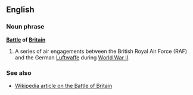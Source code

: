 ==English==
===Noun phrase===<!-- or proper noun? -->
'''[[Battle]] of [[Britain]]'''

# A series of air engagements between the British Royal Air Force (RAF) and the German [[Luftwaffe]] during [[World War II]].

===See also===
*[[w:Battle of Britain|Wikipedia article on the Battle of Britain]]